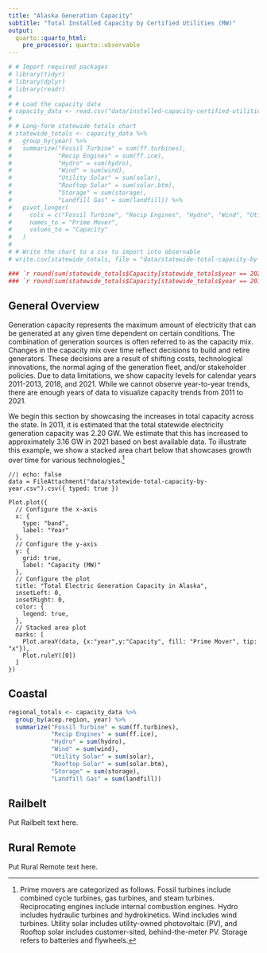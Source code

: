 ```yaml
---
title: "Alaska Generation Capacity"
subtitle: "Total Installed Capacity by Certified Utilities (MW)"
output:
  quarto::quarto_html:
    pre_processor: quarto::observable
---
```


```r
# # Import required packages
# library(tidyr)
# library(dplyr)
# library(readr)
# 
# # Load the capacity data
# capacity_data <- read.csv("data/installed-capacity-certified-utilities-mw.csv")
# 
# # Long-form statewide totals chart
# statewide_totals <- capacity_data %>%
#   group_by(year) %>%
#   summarize("Fossil Turbine" = sum(ff.turbines),
#             "Recip Engines" = sum(ff.ice),
#             "Hydro" = sum(hydro),
#             "Wind" = sum(wind),
#             "Utility Solar" = sum(solar),
#             "Rooftop Solar" = sum(solar.btm),
#             "Storage" = sum(storage),
#             "Landfill Gas" = sum(landfill)) %>%
#   pivot_longer(
#     cols = c("Fossil Turbine", "Recip Engines", "Hydro", "Wind", "Utility Solar", "Rooftop Solar", "Storage", "Landfill Gas"),
#     names_to = "Prime Mover",
#     values_to = "Capacity"
#   )
# 
# # Write the chart to a csv to import into observable
# write.csv(statewide_totals, file = "data/statewide-total-capacity-by-year.csv")

### `r round(sum(statewide_totals$Capacity[statewide_totals$year == 2021])/1000,2)`
### `r round(sum(statewide_totals$Capacity[statewide_totals$year == 2011])/1000,2)`
```

## General Overview

Generation capacity represents the maximum amount of electricity that can be generated at any given time dependent on certain conditions. The combination of generation sources is often referred to as the capacity mix. Changes in the capacity mix over time reflect decisions to build and retire generators. These decisions are a result of shifting costs, technological innovations, the normal aging of the generation fleet, and/or stakeholder policies. Due to data limitations, we show capacity levels for calendar years 2011-2013, 2018, and 2021. While we cannot observe year-to-year trends, there are enough years of data to visualize capacity trends from 2011 to 2021.

We begin this section by showcasing the increases in total capacity across the state. In 2011, it is estimated that the total statewide electricity generation capacity was 2.20 GW. We estimate that this has increased to approximately 3.16 GW in 2021 based on best available data. To illustrate this example, we show a stacked area chart below that showcases growth over time for various technologies.[^1]

[^1]: Prime movers are categorized as follows. Fossil turbines include combined cycle turbines, gas turbines, and steam turbines. Reciprocating engines include internal combustion engines. Hydro includes hydraulic turbines and hydrokinetics. Wind includes wind turbines. Utility solar includes utility-owned photovoltaic (PV), and Rooftop solar includes customer-sited, behind-the-meter PV. Storage refers to batteries and flywheels.

```ojs
//| echo: false
data = FileAttachment("data/statewide-total-capacity-by-year.csv").csv({ typed: true })

Plot.plot({
  // Configure the x-axis
  x: {
    type: "band",
    label: "Year"
  },
  // Configure the y-axis
  y: {
    grid: true,
    label: "Capacity (MW)"
  },
  // Configure the plot
  title: "Total Electric Generation Capacity in Alaska",
  insetLeft: 0,
  insetRight: 0,
  color: {
    legend: true,
  },
  // Stacked area plot
  marks: [
    Plot.areaY(data, {x:"year",y:"Capacity", fill: "Prime Mover", tip: "x"}),
    Plot.ruleY([0])
  ]
})
```

## Coastal
```r
regional_totals <- capacity_data %>%
  group_by(acep.region, year) %>%
  summarize("Fossil Turbine" = sum(ff.turbines),
            "Recip Engines" = sum(ff.ice),
            "Hydro" = sum(hydro),
            "Wind" = sum(wind),
            "Utility Solar" = sum(solar),
            "Rooftop Solar" = sum(solar.btm),
            "Storage" = sum(storage),
            "Landfill Gas" = sum(landfill))
```


## Railbelt

Put Railbelt text here.

## Rural Remote

Put Rural Remote text here.
